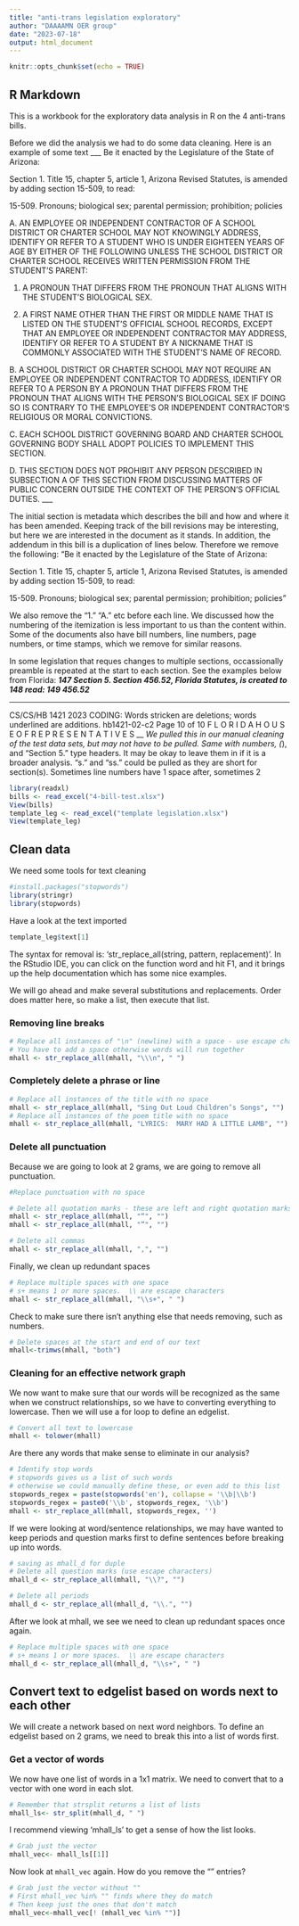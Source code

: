 ```yaml
---
title: "anti-trans legislation exploratory"
author: "DAAAAMN OER group"
date: "2023-07-18"
output: html_document
---
```


```r
knitr::opts_chunk$set(echo = TRUE)
```

## R Markdown
This is a workbook for the exploratory data analysis in R on the 4 anti-trans bills.

Before we did the analysis we had to do some data cleaning. Here is an example of some text
___
Be it enacted by the Legislature of the State of Arizona:

Section 1. Title 15, chapter 5, article 1, Arizona Revised Statutes, is amended by adding section 15-509, to read:

15-509. Pronouns; biological sex; parental permission; prohibition; policies

A. AN EMPLOYEE OR INDEPENDENT CONTRACTOR OF A SCHOOL DISTRICT OR CHARTER SCHOOL MAY NOT KNOWINGLY ADDRESS, IDENTIFY OR REFER TO A STUDENT WHO IS UNDER EIGHTEEN YEARS OF AGE BY EITHER OF THE FOLLOWING UNLESS THE SCHOOL DISTRICT OR CHARTER SCHOOL RECEIVES WRITTEN PERMISSION FROM THE STUDENT'S PARENT:

1. A PRONOUN THAT DIFFERS FROM THE PRONOUN THAT ALIGNS WITH THE STUDENT'S BIOLOGICAL SEX.

2. A FIRST NAME OTHER THAN THE FIRST OR MIDDLE NAME THAT IS LISTED ON THE STUDENT'S OFFICIAL SCHOOL RECORDS, EXCEPT THAT AN EMPLOYEE OR INDEPENDENT CONTRACTOR MAY ADDRESS, IDENTIFY OR REFER TO A STUDENT BY A NICKNAME THAT IS COMMONLY ASSOCIATED WITH THE STUDENT'S NAME OF RECORD.

B. A SCHOOL DISTRICT OR CHARTER SCHOOL MAY NOT REQUIRE AN EMPLOYEE OR INDEPENDENT CONTRACTOR TO ADDRESS, IDENTIFY OR REFER TO A PERSON BY A PRONOUN THAT DIFFERS FROM THE PRONOUN THAT ALIGNS WITH THE PERSON'S BIOLOGICAL SEX IF DOING SO IS CONTRARY TO THE EMPLOYEE'S OR INDEPENDENT CONTRACTOR'S RELIGIOUS OR MORAL CONVICTIONS.

C. EACH SCHOOL DISTRICT GOVERNING BOARD AND CHARTER SCHOOL GOVERNING BODY SHALL ADOPT POLICIES TO IMPLEMENT THIS SECTION.

D. THIS SECTION DOES NOT PROHIBIT ANY PERSON DESCRIBED IN SUBSECTION A OF THIS SECTION FROM DISCUSSING MATTERS OF PUBLIC CONCERN OUTSIDE THE CONTEXT OF THE PERSON'S OFFICIAL DUTIES. 
___


The initial section is metadata which describes the bill and how and where it has been amended. Keeping track of the bill revisions may be interesting, but here we are interested in the document as it stands. In addition, the addendum in this bill is a duplication of lines below.  Therefore we remove the following:
"Be it enacted by the Legislature of the State of Arizona:

Section 1. Title 15, chapter 5, article 1, Arizona Revised Statutes, is amended by adding section 15-509, to read:

15-509. Pronouns; biological sex; parental permission; prohibition; policies"

We also remove the "1. " "A. " etc before each line. We discussed how the numbering of the itemization is less important to us than the content within. Some of the documents also have bill numbers, line numbers, page numbers, or time stamps, which we remove for similar reasons.

In some legislation that reques changes to multiple sections, occassionally preamble is repeated at the start to each section. See the examples below from Florida:
___
  147         Section 5. Section 456.52, Florida Statutes, is created to
  148  read:
  149         456.52
___

___
CS/CS/HB 1421 2023
CODING: Words stricken are deletions; words underlined are additions.
hb1421-02-c2
Page 10 of 10
F L O R I D A H O U S E O F R E P R E S E N T A T I V E S
___
We pulled this in our manual cleaning of the test data sets, but may not have to be pulled.
Same with numbers, (_), and "Section 5." type headers. It may be okay to leave them in if it is a broader analysis.
"s." and "ss." could be pulled as they are short for section(s).
Sometimes line numbers have 1 space after, sometimes 2


```r
library(readxl)
bills <- read_excel("4-bill-test.xlsx")
View(bills)
template_leg <- read_excel("template legislation.xlsx")
View(template_leg)
```

## Clean data

We need some tools for text cleaning
```r
#install.packages("stopwords")
library(stringr)
library(stopwords)
```
Have a look at the text imported

```r
template_leg$text[1]
```


The syntax for removal is: 'str_replace_all(string, pattern, replacement)'. In the RStudio IDE, you can click on the function word and hit F1, and it brings up the help documentation which has some nice examples.

We will go ahead and make several substitutions and replacements. Order does matter here, so make a list, then execute that list.

### Removing line breaks
```r
# Replace all instances of "\n" (newline) with a space - use escape characters
# You have to add a space otherwise words will run together
mhall <- str_replace_all(mhall, "\\\n", " ")
```

### Completely delete a phrase or line
``` r
# Replace all instances of the title with no space
mhall <- str_replace_all(mhall, "Sing Out Loud Children’s Songs", "")
# Replace all instances of the poem title with no space
mhall <- str_replace_all(mhall, "LYRICS:  MARY HAD A LITTLE LAMB", "")
```

### Delete all punctuation

Because we are going to look at 2 grams, we are going to remove all punctuation.  

``` r
#Replace punctuation with no space

# Delete all quotation marks - these are left and right quotation marks
mhall <- str_replace_all(mhall, "“", "")
mhall <- str_replace_all(mhall, "”", "")

# Delete all commas
mhall <- str_replace_all(mhall, ",", "")
```

Finally, we clean up redundant spaces
``` r
# Replace multiple spaces with one space
# s+ means 1 or more spaces.  \\ are escape characters
mhall <- str_replace_all(mhall, "\\s+", " ")
```

Check to make sure there isn't anything else that needs removing, such as numbers.

``` r
# Delete spaces at the start and end of our text
mhall<-trimws(mhall, "both")
```


### Cleaning for an effective network graph

We now want to make sure that our words will be recognized as the same when we construct relationships, so we have to converting everything to lowercase. Then we will use a for loop to define an edgelist.

``` r
# Convert all text to lowercase
mhall <- tolower(mhall)
```

Are there any words that make sense to eliminate in our analysis?

``` r
# Identify stop words
# stopwords gives us a list of such words
# otherwise we could manually define these, or even add to this list
stopwords_regex = paste(stopwords('en'), collapse = '\\b|\\b')
stopwords_regex = paste0('\\b', stopwords_regex, '\\b')
mhall <- str_replace_all(mhall, stopwords_regex, '')
```


If we were looking at word/sentence relationships, we may have wanted to keep periods and question marks first to define sentences before breaking up into words. 

``` r
# saving as mhall_d for duple
# Delete all question marks (use escape characters)
mhall_d <- str_replace_all(mhall, "\\?", "")

# Delete all periods
mhall_d <- str_replace_all(mhall_d, "\\.", "")

```

After we look at mhall, we see we need to clean up redundant spaces once again.

``` r
# Replace multiple spaces with one space
# s+ means 1 or more spaces.  \\ are escape characters
mhall_d <- str_replace_all(mhall_d, "\\s+", " ")
```

## Convert text to edgelist based on words next to each other 
We will create a network based on next word neighbors. To define an edgelist based on 2 grams, we need to break this into a list of words first.

### Get a vector of words
We now have one list of words in a 1x1 matrix. We need to convert that to a vector with one word in each slot.

``` r
# Remember that strsplit returns a list of lists
mhall_ls<- str_split(mhall_d, " ")
```

I recommend viewing 'mhall_ls' to get a sense of how the list looks.  

``` r
# Grab just the vector
mhall_vec<- mhall_ls[[1]]
```

Now look at `mhall_vec` again. How do you remove the "" entries? 

``` r
# Grab just the vector without ""
# First mhall_vec %in% "" finds where they do match
# Then keep just the ones that don't match
mhall_vec<-mhall_vec[! (mhall_vec %in% "")]
```